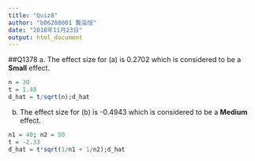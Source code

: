 ```yaml
---
title: "Quiz8"
author: "b06208001 龔泓愷"
date: "2018年11月23日"
output: html_document
---
```

##Q1378
a. The effect size for (a) is 0.2702 which is considered to be a **Small** effect.    
```r
n = 30
t = 1.48
d_hat = t/sqrt(n);d_hat
```

b. The effect size for (b) is -0.4943 which is considered to be a **Medium** effect.    
```r
n1 = 40; n2 = 50
t = -2.33
d_hat = t*sqrt(1/n1 + 1/n2);d_hat
```
